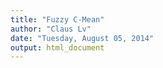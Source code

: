 ```yaml
---
title: "Fuzzy C-Mean"
author: "Claus Lv"
date: "Tuesday, August 05, 2014"
output: html_document
---
```

